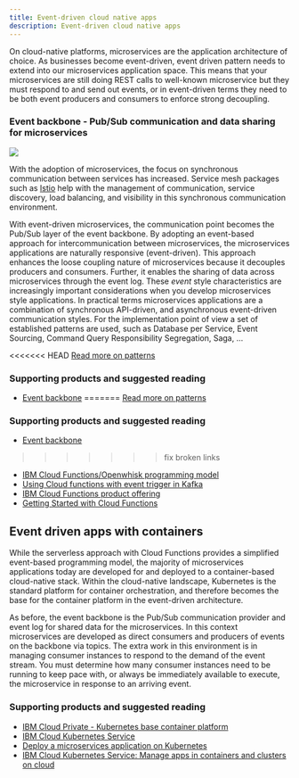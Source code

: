 ```yaml
---
title: Event-driven cloud native apps
description: Event-driven cloud native apps
---
```


On cloud-native platforms, microservices are the application architecture of choice. As businesses become event-driven, event driven pattern needs to extend into our microservices application space. This means that your microservices are still doing REST calls to well-known microservice but they must respond to and send out events, or in event-driven terms they need to be both event producers and consumers to enforce strong decoupling.

### Event backbone - Pub/Sub communication and data sharing for microservices

![](evt-micro.png)

With the adoption of microservices, the focus on synchronous communication between services has increased. Service mesh packages such as [Istio](https://istio.io/) help with the management of communication, service discovery, load balancing, and visibility in this synchronous communication environment.

With event-driven microservices, the communication point becomes the Pub/Sub layer of the event backbone. By adopting an event-based approach for intercommunication between microservices, the microservices applications are naturally responsive (event-driven). This approach enhances the loose coupling nature of microservices because it decouples producers and consumers.  Further, it enables the sharing of data across microservices through the event log.
These *event* style characteristics are increasingly important considerations when you develop microservices style applications. In practical terms microservices applications are a combination of synchronous API-driven, and asynchronous event-driven communication styles. For the implementation point of view a set of established patterns are used, such as Database per Service, Event Sourcing, Command Query Responsibility Segregation, Saga, ...

<<<<<<< HEAD
[Read more on patterns](../design-patterns/ED-patterns/)

### Supporting products and suggested reading

* [Event backbone](../evt-backbone/README/)
=======
[Read more on patterns](../design-patterns/ED-patterns.mdx)

### Supporting products and suggested reading

* [Event backbone](https://github.com/ibm-cloud-architecture/refarch-eda/blob/master/docs/evt-backbone/README.mdx)
>>>>>>> fix broken links
* [IBM Cloud Functions/Openwhisk programming model](https://openwhisk.apache.org/documentation.html#programming-model)
* [Using Cloud functions with event trigger in Kafka](https://github.com/IBM/ibm-cloud-functions-message-hub-trigger)
* [IBM Cloud Functions product offering](https://www.ibm.com/cloud/functions)
* [Getting Started with Cloud Functions](https://console.bluemix.net/openwhisk/)

## Event driven apps with containers

While the serverless approach with Cloud Functions provides a simplified event-based programming model, the majority of microservices applications today are developed for and deployed to a container-based cloud-native stack.  Within the cloud-native landscape, Kubernetes is the standard platform for container orchestration, and therefore becomes the base for the container platform in the event-driven architecture.

As before, the event backbone is the Pub/Sub communication provider and event log for shared data for the microservices. In this context microservices are developed as direct consumers and producers of events on the backbone via topics.  The extra work in this environment is in managing consumer instances to respond to the demand of the event stream. You must determine how many consumer instances need to be running to keep pace with, or always be immediately available to execute, the microservice in response to an arriving event.

### Supporting products and suggested reading

* [IBM Cloud Private - Kubernetes base container platform](https://www.ibm.com/cloud/private)
* [IBM Cloud Kubernetes Service](https://console.bluemix.net/catalog/infrastructure/containers-kubernetes)
* [Deploy a microservices application on Kubernetes](https://www.ibm.com/cloud/garage/tutorials/microservices-app-on-kubernetes?task=0)
* [IBM Cloud Kubernetes Service: Manage apps in containers and clusters on cloud](https://www.ibm.com/cloud/garage/content/run/tool_ibm_container/)
